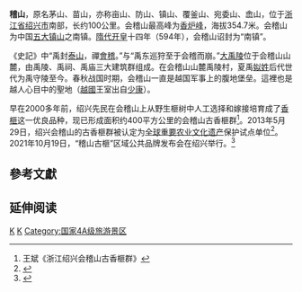 '''{{ruby-py|会|-{zh-cn:kuài;zh-tw:ㄍㄨㄟˋ;zh-hk:kuài}-}}稽山'''，原名茅山、苗山，亦称亩山、防山、镇山、覆釜山、宛委山、嵞山，位于[[浙江省|浙江省]][[绍兴市|绍兴市]]南部，长约100公里。会稽山最高峰为[[香炉峰|香炉峰]]，海拔354.7米。会稽山为中国[[五大镇山|五大镇山]]之南镇。[[隋代|隋代]][[开皇|开皇]]十四年（594年），会稽山诏封为“南镇”。

《史記》中“禹封[[泰山|泰山]]，禪[[會稽|會稽]]。”与“禹东巡狩至于会稽而崩。”[[大禹陵|大禹陵]]位于会稽山山麓，由禹陵、禹祠、禹庙三大建筑群组成。在会稽山山麓禹陵村，夏禹[[姒姓|姒姓]]后代世代为禹守陵至今。春秋战国时期，会稽山一直是越国军事上的腹地堡垒。這裡也是越人心目中的聖地（[[越國|越國]]王室出自[[少康|少康]]）。

早在2000多年前，绍兴先民在会稽山上从野生榧树中人工选择和嫁接培育成了[[香榧|香榧]]这一优良品种，现已形成面积约400平方公里的会稽山古香榧群<ref>王斌《浙江绍兴会稽山古香榧群》</ref>。2013年5月29日，绍兴会稽山的古香榧群被认定为[[全球重要农业文化遗产|全球重要农业文化遗产]]保护试点单位<ref>{{Cite web |url=http://www.zj.xinhuanet.com/df/shaoxing/2013-05/30/c_115969775.htm |title=会稽山古香榧群申遗成功 |accessdate=2017-05-06 |archive-date=2014-07-23 |archive-url=https://web.archive.org/web/20140723171754/http://www.zj.xinhuanet.com/df/shaoxing/2013-05/30/c_115969775.htm |dead-url=yes }}</ref>。2021年10月19日，“稽山古榧”区域公共品牌发布会在绍兴举行。<ref>{{cite news |title=绍兴：发布“稽山古榧”品牌 |url=https://news.hangzhou.com.cn/zjnews/content/2021-10/20/content_8076436.htm |accessdate=2021-10-20 |work=杭州网 |archive-date=2021-10-20 |archive-url=https://web.archive.org/web/20211020020829/https://news.hangzhou.com.cn/zjnews/content/2021-10/20/content_8076436.htm }}</ref>

==參考文獻==
{{reflist}}

== 延伸阅读 ==
{{Wikisource further reading}}

{{五镇}}
{{浙江地理}}
{{中国山脉}}
{{中国神山}}

[[Category:浙江山脉|K]]
[[Category:绍兴地理|K]]
[[Category:国家4A级旅游景区|Category:国家4A级旅游景区]]